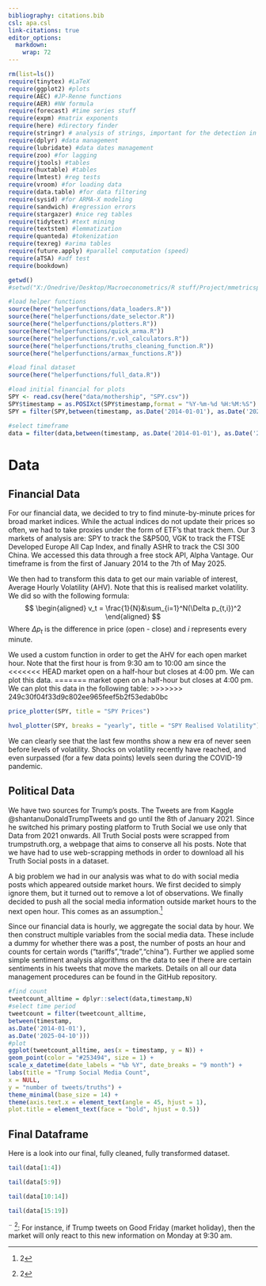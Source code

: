 ```yaml
---
bibliography: citations.bib
csl: apa.csl
link-citations: true
editor_options: 
  markdown: 
    wrap: 72
---
```


```r
rm(list=ls())
require(tinytex) #LaTeX
require(ggplot2) #plots
require(AEC) #JP-Renne functions
require(AER) #NW formula
require(forecast) #time series stuff
require(expm) #matrix exponents
require(here) #directory finder
require(stringr) # analysis of strings, important for the detection in tweets
require(dplyr) #data management
require(lubridate) #data dates management
require(zoo) #for lagging
require(jtools) #tables
require(huxtable) #tables
require(lmtest) #reg tests
require(vroom) #for loading data
require(data.table) #for data filtering
require(sysid) #for ARMA-X modeling
require(sandwich) #regression errors
require(stargazer) #nice reg tables
require(tidytext) #text mining
require(textstem) #lemmatization
require(quanteda) #tokenization
require(texreg) #arima tables
require(future.apply) #parallel computation (speed)
require(aTSA) #adf test
require(bookdown)

getwd()
#setwd("X:/Onedrive/Desktop/Macroeconometrics/R stuff/Project/mmetricsproject/final") 

#load helper functions
source(here("helperfunctions/data_loaders.R"))
source(here("helperfunctions/date_selector.R"))
source(here("helperfunctions/plotters.R"))
source(here("helperfunctions/quick_arma.R"))
source(here("helperfunctions/r.vol_calculators.R"))
source(here("helperfunctions/truths_cleaning_function.R"))
source(here("helperfunctions/armax_functions.R"))

```

```r

#load final dataset
source(here("helperfunctions/full_data.R"))

#load initial financial for plots
SPY <- read.csv(here("data/mothership", "SPY.csv"))
SPY$timestamp = as.POSIXct(SPY$timestamp,format = "%Y-%m-%d %H:%M:%S")
SPY = filter(SPY,between(timestamp, as.Date('2014-01-01'), as.Date('2025-05-07')))

#select timeframe 
data = filter(data,between(timestamp, as.Date('2014-01-01'), as.Date('2025-05-07')))

```

# Data

## Financial Data

For our financial data, we decided to try to find minute-by-minute prices for 
broad market indices. While the actual indices do not update their prices so often,
we had to take proxies under the form of ETF's that track them. Our 3 markets of
analysis are: SPY to track the S&P500, VGK to track the FTSE Developed Europe 
All Cap Index, and finally ASHR to track the CSI 300 China. We accessed this data
through a free stock API, Alpha Vantage. Our timeframe is from the first 
of January 2014 to the 7th of May 2025.


We then had to transform this data to get our main variable of interest, Average
Hourly Volatility (AHV). Note that this is realised market volatility. We did so 
with the following formula:
$$
\begin{aligned}
  v_t = \frac{1}{N}&\sum_{i=1}^N(\Delta p_{t,i})^2 
\end{aligned}
$$
Where $\Delta p_t$ is the difference in price (open - close) and $i$ represents
every minute.

We used a custom function in order to get the AHV for each open market hour. Note 
that the first hour is from 9:30 am to 10:00 am since the 
<<<<<<< HEAD
market open on a half-hour but closes at 4:00 pm. We can plot this data.
=======
market open on a half-hour but closes at 4:00 pm. We can plot this data in
the following table:
>>>>>>> 249c30f04f33d9c802ee965feef5b2f53edab0bc


```r

price_plotter(SPY, title = "SPY Prices")

hvol_plotter(SPY, breaks = "yearly", title = "SPY Realised Volatility")

```

We can clearly see that the last few months show a new era of never seen before
levels of volatility. Shocks on volatility recently have reached, and even surpassed
(for a few data points) levels seen during the COVID-19 pandemic.

## Political Data

We have two sources for Trump's posts. The Tweets are from Kaggle
@shantanuDonaldTrumpTweets and go until the 8th of January 2021. Since he
switched his primary posting platform to Truth Social we use only that
Data from 2021 onwards. All Truth Social posts were scrapped from
trumpstruth.org, a webpage that aims to conserve all his posts. Note that we have 
had to use web-scrapping methods in order to download all his Truth Social posts
in a dataset.

A big problem we had in our analysis was what to do with social media posts
which appeared outside market hours. We first decided to simply ignore them, but 
it turned out to remove a lot of observations. We finally decided to push all the 
social media information outside market hours to the next open hour. This comes 
as an assumption.^[2] 

Since our financial data is hourly, we aggregate the social data by hour. We 
then construct multiple variables from the social media data. These include
a dummy for whether there was a post, the number of posts an hour and counts
for certain words ("tariffs","trade","china"). Further we applied some simple 
sentiment analysis algorithms on the data to see if there are certain sentiments 
in his tweets that move the markets. Details on all our data management procedures
can be found in the GitHub repository.

```r

#find count
tweetcount_alltime = dplyr::select(data,timestamp,N)
#select time period
tweetcount = filter(tweetcount_alltime,
between(timestamp,
as.Date('2014-01-01'),
as.Date('2025-04-10')))
#plot
ggplot(tweetcount_alltime, aes(x = timestamp, y = N)) +
geom_point(color = "#253494", size = 1) +
scale_x_datetime(date_labels = "%b %Y", date_breaks = "9 month") +
labs(title = "Trump Social Media Count",
x = NULL,
y = "number of tweets/truths") +
theme_minimal(base_size = 14) +
theme(axis.text.x = element_text(angle = 45, hjust = 1),
plot.title = element_text(face = "bold", hjust = 0.5))

```


## Final Dataframe
Here is a look into our final, fully cleaned, fully transformed dataset.
```r

tail(data[1:4])

tail(data[5:9])

tail(data[10:14])

tail(data[15:19])

```





¨
^[2]: For instance, if Trump tweets on Good Friday (market holiday), then the 
market will only react to this new information on Monday at 9:30 am. 
